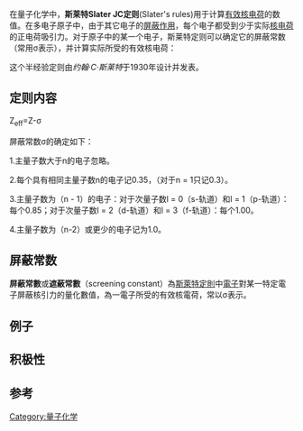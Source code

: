 {{Unreferenced|time=2022-04-24T14:30:53+00:00}}
{{noteTA|G1=Chemistry}}
在量子化学中，'''斯莱特Slater JC定则'''(Slater's rules)用于计算[[有效核电荷|有效核电荷]]的数值。在多电子原子中，由于其它电子的[[屏蔽作用|屏蔽作用]]，每个电子都受到少于实际[[核电荷|核电荷]]的正电荷吸引力。对于原子中的某一个电子，斯莱特定则可以确定它的屏蔽常数（常用σ表示），并计算实际所受的有效核电荷：

这个半经验定则由''约翰·C·斯莱特''于1930年设计并发表。

== 定则内容 ==
Z<sub>eff</sub>=Z-σ


屏蔽常数σ的确定如下：

1.主量子数大于n的电子忽略。

2.每个具有相同主量子数n的电子记0.35，（对于n = 1只记0.3）。

3.主量子数为（n - 1）的电子：对于次量子数l = 0（s-轨道）和l = 1（p-轨道）：每个0.85；对于次量子数l = 2（d-轨道）和l = 3（f-轨道）：每个1.00。

4.主量子数为（n-2）或更少的电子记为1.0。

== 屏蔽常数 ==
'''屏蔽常數'''或'''遮蔽常數'''（screening constant）為[[斯萊特定則|斯萊特定則]]中[[電子|電子]]對某一特定電子屏蔽核引力的量化數值，為一電子所受的有效核電荷，常以σ表示。

== 例子 ==

== 积极性 ==

== 参考 ==

[[Category:量子化学|Category:量子化学]]